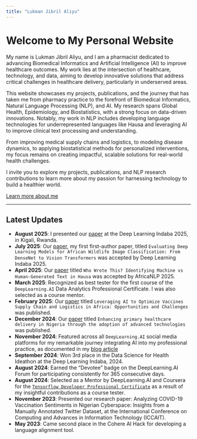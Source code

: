 ```yaml
---
title: "Lukman Jibril Aliyu"
---
```


# Welcome to My Personal Website

My name is Lukman Jibril Aliyu, and I am a pharmacist dedicated to advancing Biomedical Informatics and Artificial Intelligence (AI) to improve healthcare outcomes. My work lies at the intersection of healthcare, technology, and data, aiming to develop innovative solutions that address critical challenges in healthcare delivery, particularly in underserved areas.

This website showcases my projects, publications, and the journey that has taken me from pharmacy practice to the forefront of Biomedical Informatics, Natural Language Processing (NLP), and AI. My research spans Global Health, Epidemiology, and Biostatistics, with a strong focus on data-driven innovations. Notably, my work in NLP includes developing language technologies for underrepresented languages like Hausa and leveraging AI to improve clinical text processing and understanding.

From improving medical supply chains and logistics, to modeling disease dynamics, to applying biostatistical methods for personalized interventions, my focus remains on creating impactful, scalable solutions for real-world health challenges.

I invite you to explore my projects, publications, and NLP research contributions to learn more about my passion for harnessing technology to build a healthier world.

[Learn more about me](about.qmd)


---

## Latest Updates

- **August 2025**: I presented our [paper](https://arxiv.org/abs/2507.21364) at the Deep Learning Indaba 2025, in Kigali, Rwanda.
- **July 2025**: Our [paper](https://openreview.net/pdf?id=OfYBVdUUez), my first first-author paper, titled `Evaluating Deep Learning Models for African Wildlife Image Classification: From DenseNet to Vision Transformers` was accepted by Deep Learning Indaba 2025.
- **April 2025**: Our [paper](https://openreview.net/pdf?id=j9CCM7NDAO) titled `Who Wrote This? Identifying Machine vs Human-Generated Text in Hausa` was accepted by AfricaNLP 2025.
- **March 2025**: Recognized as best tester for the first course of the `DeepLearning.AI` Data Analytics Professional Certificate. I was also selected as a course mentor.
- **February 2025**: Our [paper](https://www.frontiersin.org/journals/pharmacology/articles/10.3389/fphar.2025.1531141/full) titled `Leveraging AI to Optimize Vaccines Supply Chain and Logistics in Africa: Opportunities and Challenges` was published. 
- **December 2024**: Our [paper](https://narrax.org/main/article/view/180) titled `Enhancing primary healthcare delivery in Nigeria through the adoption of advanced technologies`  was published. 
- **November 2024**: Featured across all `DeepLearning.AI` social media platforms for my remarkable journey integrating AI into my professional practice, as documented in my [blog article](https://lukmanaj.github.io/ailearningloop/posts/dlai-feature/)
- **September 2024**: Won 3rd place in the Data Science for Health Ideathon at the Deep Learning Indaba, 2024. 
- **August 2024**: Earned the "Devotee" badge on the DeepLearning.AI Forum for participating consistently for 365 consecutive days.
- **August 2024**: Selected as a Mentor by DeepLearning.AI and Coursera for the [`Tensorflow Developer Professional Certificate`](https://www.coursera.org/professional-certificates/tensorflow-in-practice) as a result of my insightful contributions as a course tester.
- **November 2023**: Presented our research paper: Analyzing COVID-19 Vaccination Sentiments in Nigerian Cyberspace: Insights from a Manually Annotated Twitter Dataset, at the International Conference on Computing and Advances in Information Technology (ICCAIT).
- **May 2023**: Came second place in the Cohere AI Hack for developing a language alignment tool.
